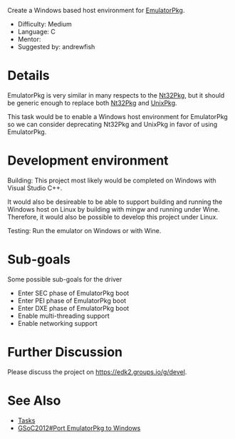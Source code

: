 Create a Windows based host environment for [[EmulatorPkg]].

* Difficulty: Medium
* Language: C
* Mentor:
* Suggested by: andrewfish

= Details =
EmulatorPkg is very similar in many respects to the [[Nt32Pkg]],
but it should be generic enough to replace both [[Nt32Pkg]] and
[[UnixPkg]].

This task would be to enable a Windows host environment for
EmulatorPkg so we can consider deprecating Nt32Pkg and UnixPkg
in favor of using EmulatorPkg.

= Development environment =
Building: This project most likely would be completed on
Windows with Visual Studio C++.

It would also be desireable to be able to support building
and running the Windows host on Linux by building with mingw
and running under Wine.  Therefore, it would also be possible
to develop this project under Linux.

Testing: Run the emulator on Windows or with Wine.

= Sub-goals =
Some possible sub-goals for the driver
* Enter SEC phase of EmulatorPkg boot
* Enter PEI phase of EmulatorPkg boot
* Enter DXE phase of EmulatorPkg boot
* Enable multi-threading support
* Enable networking support

= Further Discussion =
Please discuss the project on [[edk2-devel|https://edk2.groups.io/g/devel]].

= See Also =
* [[Tasks]]
* [[GSoC2012#Port EmulatorPkg to Windows]]

<!-- [[Category:Tasks]] -->